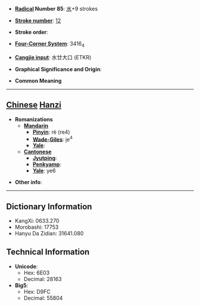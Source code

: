* '''[[Wiktionary:Chinese radical index| Radical]] Number 85''': [[Wiktionary:Chinese radical index 水|水]]+9 strokes

* '''[[Wiktionary:Chinese total strokes index|Stroke number]]''': [[Wiktionary:Chinese total strokes index 12|12]]

* '''Stroke order''': 

* '''[[Wiktionary:Chinese four corner index|Four-Corner System]]''': 3416<sub>4</sub>

* '''[[Wiktionary:Chinese Cangjie index|Cangjie input]]''': 水廿大口 (ETKR)

* '''Graphical Significance and Origin''': 

* '''Common Meaning'''

----

== [[Chinese]] [[Hanzi]] ==

* '''Romanizations'''
** '''[[Mandarin]]'''
*** '''[[Pinyin]]''': rè (re4)
*** '''[[Wade-Giles]]''': je<sup>4</sup>
*** '''[[Yale]]''': 
** '''[[Cantonese]]'''
*** '''[[Jyutping]]''':
*** '''[[Penkyamp]]''': 
*** '''[[Yale]]''': ye6

* '''Other info''': 

----

== Dictionary Information ==

* KangXi: 0633.270
* Morobashi: 17753
* Hanyu Da Zidian: 31641.080

== Technical Information ==

* '''Unicode''':
** Hex: 6E03
** Decimal: 28163
* '''Big5''':
** Hex: D9FC
** Decimal: 55804